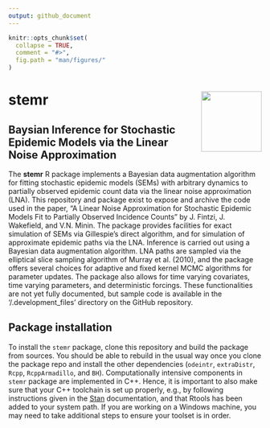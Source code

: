 ```yaml
---
output: github_document
---
```


<!-- README.md is generated from README.Rmd. Please edit that file -->

```r
knitr::opts_chunk$set(
  collapse = TRUE,
  comment = "#>",
  fig.path = "man/figures/"
)
```

# stemr <img src="man/figures/logo.png" align="right" alt="" width="120" />

## Baysian Inference for Stochastic Epidemic Models via the Linear Noise Approximation

The __stemr__ R package implements a Bayesian data augmentation algorithm for 
fitting stochastic epidemic models (SEMs) with arbitrary dynamics to partially 
observed epidemic count data via the linear noise approximation (LNA). This 
repository and package exist to expose and archive the code used in the paper, 
"A Linear Noise Approximation for Stochastic Epidemic Models Fit to Partially 
Observed Incidence Counts" by J. Fintzi, J. Wakefield, and V.N. Minin. The 
package provides facilities for exact simulation of SEMs via Gillespie's direct 
algorithm, and for simulation of approximate epidemic paths via the LNA. 
Inference is carried out using a Bayesian data augmentation algorithm. LNA paths 
are sampled via the elliptical slice sampling algorithm of Murray et al. (2010), 
and the package  offers several choices for adaptive and fixed kernel MCMC 
algorithms for parameter updates. The package also allows for time varying 
covariates, time varying parameters, and deterministic forcings. These 
functionalities are not yet fully documented, but sample code is available in 
the '/.development_files' directory on the GitHub repository.

## Package installation
To install the `stemr` package, clone this repository and build the package from sources. You should be able to rebuild in the usual way once you clone the package repo and install the other dependencies (`odeintr`,  `extraDistr`, `Rcpp`, `RcppArmadillo`, and `BH`). Computationally intensive components in `stemr` package are implemented in C++. Hence, it is important to also make sure that your C++ toolchain is set up properly, e.g., by following instructions given in the [Stan](https://github.com/stan-dev/rstan/wiki/RStan-Getting-Started) documentation, and that Rtools has been added to your system path. If you are working on a Windows machine, you may need to take additional steps to ensure your toolset is in order. 

<!-- ## Vignettes -->
<!-- There are two vignettes included in this package to help familiarize users  -->
<!-- with its basic functionality and that reproduce models the SEMs fit via the LNA  -->
<!-- in Fintzi, et al. (2020). The [stemr_sir](https://github.com/fintzij/stemr/blob/master/vignettes/stemr_sir.Rmd) vignette provides an introduction to -->
<!-- the `stemr` package, and demonstrates how to simulate from and fit an SIR model  -->
<!-- via the LNA and ODE. The [ebola_westafrica](https://github.com/fintzij/stemr/blob/master/vignettes/ebola_westafrica.Rmd) vignette demonstrates how to simulate -->
<!-- from and fit a multi-country model for Ebola transmission, and then provides code -->
<!-- to fit the model to data from the 2014-2015 outbreak in West Africa. Both vignettes  -->
<!-- also include annotated `pomp` code for fitting the respective models (version  -->
<!-- 1.17 was used as a benchmark in the paper).  -->
